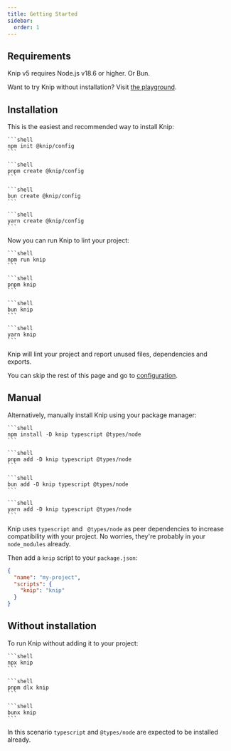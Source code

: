 ```yaml
---
title: Getting Started
sidebar:
  order: 1
---
```



## Requirements

Knip v5 requires Node.js v18.6 or higher. Or Bun.

Want to try Knip without installation? Visit [the playground][1].

## Installation

This is the easiest and recommended way to install Knip:

<Tabs syncKey="pm">
  <TabItem label="npm">

    ```shell
    npm init @knip/config
    ```

  </TabItem>

  <TabItem label="pnpm">

    ```shell
    pnpm create @knip/config
    ```

  </TabItem>

  <TabItem label="bun">

    ```shell
    bun create @knip/config
    ```

  </TabItem>

  <TabItem label="yarn">

    ```shell
    yarn create @knip/config
    ```

  </TabItem>
</Tabs>

Now you can run Knip to lint your project:

<Tabs syncKey="pm">
  <TabItem label="npm">

    ```shell
    npm run knip
    ```

  </TabItem>

  <TabItem label="pnpm">

    ```shell
    pnpm knip
    ```

  </TabItem>

  <TabItem label="bun">

    ```shell
    bun knip
    ```

  </TabItem>

  <TabItem label="yarn">

    ```shell
    yarn knip
    ```

  </TabItem>
</Tabs>

Knip will lint your project and report unused files, dependencies and exports.

You can skip the rest of this page and go to [configuration][2].

## Manual

Alternatively, manually install Knip using your package manager:

<Tabs syncKey="pm">
  <TabItem label="npm">

    ```shell
    npm install -D knip typescript @types/node
    ```

  </TabItem>

  <TabItem label="pnpm">

    ```shell
    pnpm add -D knip typescript @types/node
    ```

  </TabItem>

  <TabItem label="bun">

    ```shell
    bun add -D knip typescript @types/node
    ```

  </TabItem>

  <TabItem label="yarn">

    ```shell
    yarn add -D knip typescript @types/node
    ```

  </TabItem>
</Tabs>

Knip uses `typescript` and ` @types/node` as peer dependencies to increase
compatibility with your project. No worries, they're probably in your
`node_modules` already.

Then add a `knip` script to your `package.json`:

```json title="package.json"
{
  "name": "my-project",
  "scripts": {
    "knip": "knip"
  }
}
```

## Without installation

To run Knip without adding it to your project:

<Tabs syncKey="pm">
  <TabItem label="npm">

    ```shell
    npx knip
    ```

  </TabItem>

  <TabItem label="pnpm">

    ```shell
    pnpm dlx knip
    ```

  </TabItem>

  <TabItem label="bun">

    ```shell
    bunx knip
    ```

  </TabItem>
</Tabs>

In this scenario `typescript` and `@types/node` are expected to be installed
already.

[1]: /playground
[2]: ./configuration.md
